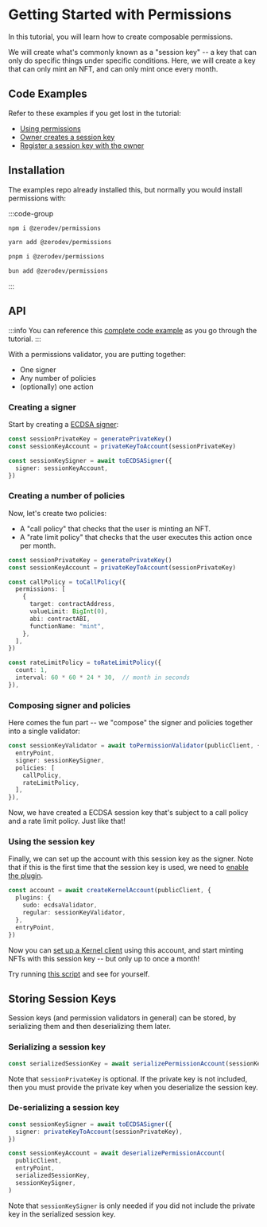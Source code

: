# Getting Started with Permissions

In this tutorial, you will learn how to create composable permissions.

We will create what's commonly known as a "session key" -- a key that can only do specific things under specific conditions.  Here, we will create a key that can only mint an NFT, and can only mint once every month.

## Code Examples

Refer to these examples if you get lost in the tutorial:

- [Using permissions](https://github.com/zerodevapp/zerodev-examples/blob/main/permissions/main.ts)
- [Owner creates a session key](https://github.com/zerodevapp/zerodev-examples/blob/main/session-keys/owner-created.ts)
- [Register a session key with the owner](https://github.com/zerodevapp/zerodev-examples/blob/main/session-keys/agent-created.ts)

## Installation

The examples repo already installed this, but normally you would install permissions with:

:::code-group

```bash [npm]
npm i @zerodev/permissions
```

```bash [yarn]
yarn add @zerodev/permissions
```

```bash [pnpm]
pnpm i @zerodev/permissions
```

```bash [bun]
bun add @zerodev/permissions
```

:::

## API

:::info
You can reference this [complete code example](https://github.com/zerodevapp/zerodev-examples/blob/main/permissions/main.ts) as you go through the tutorial.
:::

With a permissions validator, you are putting together:

- One signer
- Any number of policies
- (optionally) one action

### Creating a signer

Start by creating a [ECDSA signer](/sdk/permissions/signers/ecdsa):

```ts
const sessionPrivateKey = generatePrivateKey()
const sessionKeyAccount = privateKeyToAccount(sessionPrivateKey)

const sessionKeySigner = await toECDSASigner({
  signer: sessionKeyAccount,
})
```

### Creating a number of policies

Now, let's create two policies:

- A "call policy" that checks that the user is minting an NFT.
- A "rate limit policy" that checks that the user executes this action once per month.

```ts
const sessionPrivateKey = generatePrivateKey()
const sessionKeyAccount = privateKeyToAccount(sessionPrivateKey)

const callPolicy = toCallPolicy({
  permissions: [
    {
      target: contractAddress,
      valueLimit: BigInt(0),
      abi: contractABI,
      functionName: "mint",
    },
  ],
})

const rateLimitPolicy = toRateLimitPolicy({
  count: 1,
  interval: 60 * 60 * 24 * 30,  // month in seconds
}),
```

### Composing signer and policies

Here comes the fun part -- we "compose" the signer and policies together into a single validator:

```ts
const sessionKeyValidator = await toPermissionValidator(publicClient, {
  entryPoint,
  signer: sessionKeySigner,
  policies: [
    callPolicy,
    rateLimitPolicy,
  ],
}),
```

Now, we have created a ECDSA session key that's subject to a call policy and a rate limit policy.  Just like that!

### Using the session key

Finally, we can set up the account with this session key as the signer.  Note that if this is the first time that the session key is used, we need to [enable the plugin](/sdk/core-api/using-plugins#enabling-a-regular-validator).

```ts
const account = await createKernelAccount(publicClient, {
  plugins: {
    sudo: ecdsaValidator,
    regular: sessionKeyValidator,
  },
  entryPoint,
})
```

Now you can [set up a Kernel client](/sdk/core-api/create-account#create-an-account-client) using this account, and start minting NFTs with this session key -- but only up to once a month!

Try running [this script](https://github.com/zerodevapp/zerodev-examples/blob/main/permissions/main.ts) and see for yourself.

## Storing Session Keys

Session keys (and permission validators in general) can be stored, by serializing them and then deserializing them later.

### Serializing a session key

```ts
const serializedSessionKey = await serializePermissionAccount(sessionKeyAccount, sessionPrivateKey)
```

Note that `sessionPrivateKey` is optional.  If the private key is not included, then you must provide the private key when you deserialize the session key.

### De-serializing a session key

```ts
const sessionKeySigner = await toECDSASigner({
  signer: privateKeyToAccount(sessionPrivateKey),
})

const sessionKeyAccount = await deserializePermissionAccount(
  publicClient,
  entryPoint,
  serializedSessionKey,
  sessionKeySigner,
)
```

Note that `sessionKeySigner` is only needed if you did not include the private key in the serialized session key.